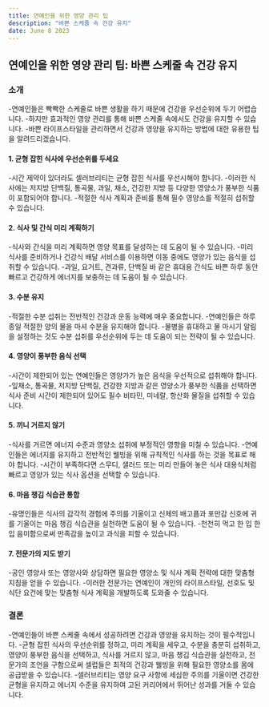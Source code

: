 ```yaml
---
title: 연예인을 위한 영양 관리 팁
description: "바쁜 스케줄 속 건강 유지"
date: June 8 2023
---
```

## 연예인을 위한 영양 관리 팁: 바쁜 스케줄 속 건강 유지
### 소개
-연예인들은 빡빡한 스케줄로 바쁜 생활을 하기 때문에 건강을 우선순위에 두기 어렵습니다. 
-하지만 효과적인 영양 관리를 통해 바쁜 스케줄 속에서도 건강을 유지할 수 있습니다. 
-바쁜 라이프스타일을 관리하면서 건강과 영양을 유지하는 방법에 대한 유용한 팁을 알려드리겠습니다.

#### 1. 균형 잡힌 식사에 우선순위를 두세요
-시간 제약이 있더라도 셀러브리티는 균형 잡힌 식사를 우선시해야 합니다. 
-이러한 식사에는 저지방 단백질, 통곡물, 과일, 채소, 건강한 지방 등 다양한 영양소가 풍부한 식품이 포함되어야 합니다. 
-적절한 식사 계획과 준비를 통해 필수 영양소를 적절히 섭취할 수 있습니다.

#### 2. 식사 및 간식 미리 계획하기
-식사와 간식을 미리 계획하면 영양 목표를 달성하는 데 도움이 될 수 있습니다. 
-미리 식사를 준비하거나 건강식 배달 서비스를 이용하면 이동 중에도 영양가 있는 음식을 섭취할 수 있습니다. 
-과일, 요거트, 견과류, 단백질 바 같은 휴대용 간식도 바쁜 하루 동안 빠르고 건강하게 에너지를 보충하는 데 도움이 될 수 있습니다.

#### 3. 수분 유지
-적절한 수분 섭취는 전반적인 건강과 운동 능력에 매우 중요합니다. 
-연예인들은 하루 종일 적절한 양의 물을 마셔 수분을 유지해야 합니다. 
-물병을 휴대하고 물 마시기 알림을 설정하는 것도 수분 섭취를 우선순위에 두는 데 도움이 되는 전략이 될 수 있습니다.

#### 4. 영양이 풍부한 음식 선택
-시간이 제한되어 있는 연예인들은 영양가가 높은 음식을 우선적으로 섭취해야 합니다. 
-잎채소, 통곡물, 저지방 단백질, 건강한 지방과 같은 영양소가 풍부한 식품을 선택하면 식사 준비 시간이 제한되어 있어도 필수 비타민, 미네랄, 항산화 물질을 섭취할 수 있습니다.

#### 5. 끼니 거르지 않기
-식사를 거르면 에너지 수준과 영양소 섭취에 부정적인 영향을 미칠 수 있습니다. 
-연예인들은 에너지를 유지하고 전반적인 웰빙을 위해 규칙적인 식사를 하는 것을 목표로 해야 합니다. 
-시간이 부족하다면 스무디, 샐러드 또는 미리 만들어 놓은 식사 대용식처럼 빠르고 영양가 있는 식사 옵션을 선택할 수 있습니다.

#### 6. 마음 챙김 식습관 통합
-유명인들은 식사의 감각적 경험에 주의를 기울이고 신체의 배고픔과 포만감 신호에 귀를 기울이는 마음 챙김 식습관을 실천하면 도움이 될 수 있습니다. 
-천천히 먹고 한 입 한 입 음미함으로써 만족감을 높이고 과식을 피할 수 있습니다.

#### 7. 전문가의 지도 받기
-공인 영양사 또는 영양사와 상담하면 필요한 영양소 및 식사 계획 전략에 대한 맞춤형 지침을 얻을 수 있습니다. 
-이러한 전문가는 연예인이 개인의 라이프스타일, 선호도 및 식단 요건에 맞는 맞춤형 식사 계획을 개발하도록 도와줄 수 있습니다.

### 결론
-연예인들이 바쁜 스케줄 속에서 성공하려면 건강과 영양을 유지하는 것이 필수적입니다. 
-균형 잡힌 식사의 우선순위를 정하고, 미리 계획을 세우고, 수분을 충분히 섭취하고, 영양이 풍부한 음식을 선택하고, 식사를 거르지 않고, 마음 챙김 식습관을 실천하고, 전문가의 조언을 구함으로써 셀럽들은 최적의 건강과 웰빙을 위해 필요한 영양소를 몸에 공급받을 수 있습니다. 
-셀러브리티는 영양 요구 사항에 세심한 주의를 기울이면 건강한 균형을 유지하고 에너지 수준을 유지하여 고된 커리어에서 뛰어난 성과를 거둘 수 있습니다.